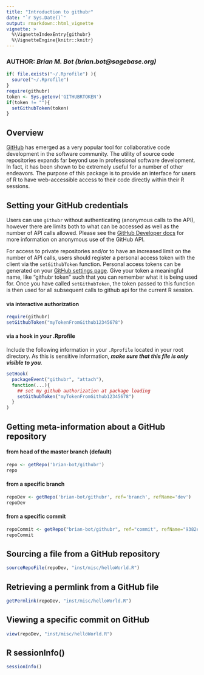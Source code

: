```yaml
---
title: "Introduction to githubr"
date: "`r Sys.Date()`"
output: rmarkdown::html_vignette
vignette: >
  %\VignetteIndexEntry{githubr}
  %\VignetteEngine{knitr::knitr}
---
```

### **AUTHOR**: _Brian M. Bot (brian.bot@sagebase.org)_

```r
if( file.exists("~/.Rprofile") ){
  source("~/.Rprofile")
}
require(githubr)
token <- Sys.getenv('GITHUBRTOKEN')
if(token != ""){
  setGithubToken(token)
}
```

## Overview

[GitHub](https://www.github.com) has emerged as a very popular tool for collaborative code development in the software community. The utility of source code repositories expands far beyond use in professional software development. In fact, it has been shown to be extremely useful for a number of other endeavors. The purpose of this package is to provide an interface for users of R to have web-accessible access to their code directly within their R sessions.

## Setting your GitHub credentials

Users can use `githubr` without authenticating (anonymous calls to the API), however there are limits both to what can be accessed as well as the number of API calls allowed. Please see the [GitHub Developer docs](https://developers.github.com) for more information on anonymous use of the GitHub API.

For access to private repositories and/or to have an increased limit on the number of API calls, users should register a personal access token with the client via the `setGithubToken` function. Personal access tokens can be generated on your [GitHub settings page](https://github.com/settings/applications). Give your token a meaningful name, like "githubr token" such that you can remember what it is being used for. Once you have called `setGithubToken`, the token passed to this function is then used for all subsequent calls to github api for the current R session.

#### via interactive authorization
```r
require(githubr)
setGithubToken("myTokenFromGithub12345678")
```

#### via a hook in your .Rprofile
Include the following information in your `.Rprofile` located in your root directory. As this is sensitive information, _**make sure that this file is only visible to you**_.
```r
setHook(
  packageEvent("githubr", "attach"),
  function(...){
    ## set my github authorization at package loading
    setGithubToken("myTokenFromGithub12345678")
  }
)
```

## Getting meta-information about a GitHub repository

#### from head of the master branch (default)
```r
repo <- getRepo('brian-bot/githubr')
repo
```

#### from a specific branch
```r
repoDev <- getRepo('brian-bot/githubr', ref='branch', refName='dev')
repoDev
```

#### from a specific commit
```r
repoCommit <- getRepo("brian-bot/githubr", ref="commit", refName="9382e7191073c1a5dc554ec8b6658d07d405b89e")
repoCommit
```


## Sourcing a file from a GitHub repository

```r
sourceRepoFile(repoDev, "inst/misc/helloWorld.R")
```

## Retrieving a permlink from a GitHub file

```r
getPermlink(repoDev, "inst/misc/helloWorld.R")
```

## Viewing a specific commit on GitHub

```r
view(repoDev, "inst/misc/helloWorld.R")
```


## R sessionInfo()
```r
sessionInfo()
```
